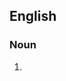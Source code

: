==English==

===Noun===
{{head|en|noun form|head=[[Suzuki]] [[reaction]]s}}

# {{plural of|Suzuki reaction|lang=en}}